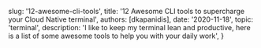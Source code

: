 
  slug: '12-awesome-cli-tools',
  title: '12 Awesome CLI tools to supercharge your Cloud Native terminal',
  authors: [dkapanidis],
  date: '2020-11-18',
  topic: 'terminal',
  description: 'I like to keep my terminal lean and productive, here is a list of some awesome tools to help you with your daily work',
}
